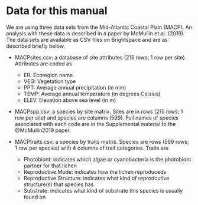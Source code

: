 # Data for this manual {#data}

We are using three data sets from the Mid-Atlantic Coastal Plain (MACP). An analysis with these data is described in a paper by McMullin et al. (2019). The data sets are available as CSV files on Brightspace and are as described briefly below. 

* MACPsites.csv: a database of site attributes (215 rows; 1 row per site). Attributes are coded as
    + ER: Ecoregion name
    + VEG: Vegetation type
    + PPT: Average annual precipitation (in mm)
    + TEMP: Average annual temperature (in degrees Celsius)
    + ELEV: Elevation above sea level (in m)
    

* MACPspp.csv: a species by site matrix. Sites are in rows (215 rows; 1 row per site) and species are columns (599). Full names of species associated with each code are in the Supplemental material to the @McMullin2019 paper. 

* MACPtraits.csv: a species by traits matrix. Species are rows (599 rows; 1 row per species) with 4 columns of trait categories. Traits are
    + Photobiont: indicates which algae or cyanobacteria is the photobiont partner for that lichen
    + Reproductive.Mode: indicates how the lichen reproduceds
    + Reproductive.Structure: indicates what kind of reprodcutive structure(s) that species has
    + Substrate: indicates what kind of substrate this species is usually found on
    







